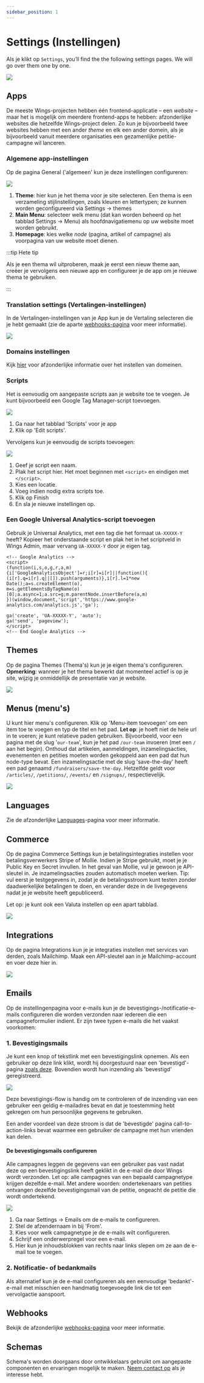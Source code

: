 ```yaml
---
sidebar_position: 1
---
```


# Settings (Instellingen)

Als je klikt op `Settings`, you’ll find the the following settings pages. We will go over them one by one.

![](https://screens.wings.dev/CleanShot-2020-09-07-at-13.34.00-1599478452.png)

## Apps

De meeste Wings-projecten hebben één frontend-applicatie – een _website_ – maar het is mogelijk om meerdere frontend-apps te hebben: afzonderlijke websites die hetzelfde Wings-project delen. Zo kun je bijvoorbeeld twee websites hebben met een ander _theme_ en elk een ander domein, als je bijvoorbeeld vanuit meerdere organisaties een gezamenlijke petitie-campagne wil lanceren.

### Algemene app-instellingen

Op de pagina General ('algemeen' kun je deze instellingen configureren:

![](https://screens.wings.dev/CleanShot-2020-12-02-at-11.49.47-1606906227.png)

1. **Theme**: hier kun je het thema voor je site selecteren. Een thema is een verzameling stijlinstellingen, zoals kleuren en lettertypen; ze kunnen worden geconfigureerd via Settings -> themes
2. **Main Menu**: selecteer welk menu (dat kan worden beheerd op het tabblad Settings -> Menu) als hoofdnavigatiemenu op uw website moet worden gebruikt.
3. **Homepage**: kies welke _node_ (pagina, artikel of campagne) als voorpagina van uw website moet dienen.

:::tip Hete tip

Als je een thema wil uitproberen, maak je eerst een nieuw theme aan, creëer je vervolgens een nieuwe app en configureer je de app om je nieuwe thema te gebruiken.

:::

### Translation settings (Vertalingen-instellingen)

In de Vertalingen-instellingen van je App kun je de Vertaling selecteren die je hebt gemaakt (zie de aparte [webhooks-pagina](webhooks) voor meer informatie).

![](https://screens.wings.dev/CleanShot-2020-12-02-at-11.48.21-1606906138.png)

### Domains instellingen

Kijk [hier](custom-domains) voor afzonderlijke informatie over het instellen van domeinen.

### Scripts

Het is eenvoudig om aangepaste scripts aan je website toe te voegen. Je kunt bijvoorbeeld een Google Tag Manager-script toevoegen.

![](https://screens.wings.dev/CleanShot-2020-12-02-at-11.52.51-1606906389.png)

1. Ga naar het tabblad 'Scripts' voor je app
2. Klik op 'Edit scripts'.

Vervolgens kun je eenvoudig de scripts toevoegen:

![](https://screens.wings.dev/CleanShot-2020-12-02-at-11.54.25-1606906541.png)

1. Geef je script een naam.
2. Plak het script hier. Het moet beginnen met `<script>` en eindigen met `</script>`.
3. Kies een locatie.
4. Voeg indien nodig extra scripts toe.
5. Klik op Finish
6. En sla je nieuwe instellingen op.

### Een Google Universal Analytics-script toevoegen

Gebruik je Universal Analytics, met een tag die het formaat `UA-XXXXX-Y` heeft? Kopieer het onderstaande script en plak het in het scriptveld in Wings Admin, maar vervang `UA-XXXXX-Y` door je eigen tag.

```
<!-- Google Analytics -->
<script>
(function(i,s,o,g,r,a,m){i['GoogleAnalyticsObject']=r;i[r]=i[r]||function(){
(i[r].q=i[r].q||[]).push(arguments)},i[r].l=1*new Date();a=s.createElement(o),
m=s.getElementsByTagName(o)[0];a.async=1;a.src=g;m.parentNode.insertBefore(a,m)
})(window,document,'script','https://www.google-analytics.com/analytics.js','ga');

ga('create', 'UA-XXXXX-Y', 'auto');
ga('send', 'pageview');
</script>
<!-- End Google Analytics -->
```

## Themes

Op de pagina Themes (Thema's) kun je je eigen thema's configureren. **Opmerking**: wanneer je het thema bewerkt dat momenteel actief is op je site, wijzig je onmiddellijk de presentatie van je website.

![](https://screens.wings.dev/CleanShot-2020-09-07-at-13.50.20-1599479432.png)

## Menus (menu's)

U kunt hier menu's configureren. Klik op 'Menu-item toevoegen' om een item toe te voegen en typ de titel en het pad. **Let op**: je hoeft niet de hele url in te voeren; je kunt relatieve paden gebruiken. Bijvoorbeeld, voor een pagina met de slug '`our-team`', kun je het pad `/our-team` invoeren (met een `/` aan het begin). Onthoud dat artikelen, aanmeldingen, inzamelingsacties, evenementen en petities moeten worden gekoppeld aan een pad dat hun node-type bevat. Een inzamelingsactie met de slug 'save-the-day' heeft een pad genaamd `/fundraisers/save-the-day`. Hetzelfde geldt voor `/articles/`, `/petitions/`, `/events/` en `/signups/`, respectievelijk.

![](https://screens.wings.dev/Screen-Recording-2020-02-23-17-36-31-1582475796.gif)

## Languages

Zie de afzonderlijke [Languages](webhooks)-pagina voor meer informatie.

## Commerce

Op de pagina Commerce Settings kun je betalingsintegraties instellen voor betalingsverwerkers Stripe of Mollie. Indien je Stripe gebruikt, moet je je Public Key en Secret invullen. In het geval van Mollie, vul je gewoon je API-sleutel in. Je inzamelingsacties zouden automatisch moeten werken. Tip: vul eerst je testgegevens in, zodat je de betalingsstroom kunt testen zonder daadwerkelijke betalingen te doen, en verander deze in de livegegevens nadat je je website heeft gepubliceerd.

Let op: je kunt ook een Valuta instellen op een apart tabblad.

![](https://screens.wings.dev/CleanShot-2020-03-13-at-09.11.43-1584087129.png)

## Integrations

Op de pagina Integrations kun je je integraties instellen met services van derden, zoals Mailchimp. Maak een API-sleutel aan in je Mailchimp-account en voer deze hier in.

![](https://screens.wings.dev/CleanShot-2020-02-23-at-17.54.20-1582476872.png)

## Emails

Op de instellingenpagina voor e-mails kun je de bevestigings-/notificatie-e-mails configureren die worden verzonden naar iedereen die een campagneformulier indient. Er zijn twee typen e-mails die het vaakst voorkomen:

### 1. Bevestigingsmails

Je kunt een knop of tekstlink met een bevestigingslink opnemen. Als een gebruiker op deze link klikt, wordt hij doorgestuurd naar een 'bevestigd'-pagina [zoals deze](https://demo.wings.dev/petitions/demo-petition/confirmed). Bovendien wordt hun inzending als 'bevestigd' geregistreerd.

![](https://screens.wings.dev/CleanShot-2020-02-23-at-18.04.09-1582477476.png)

Deze bevestigings-flow is handig om te controleren of de inzending van een gebruiker een geldig e-mailadres bevat en dat je toestemming hebt gekregen om hun persoonlijke gegevens te gebruiken.

Een ander voordeel van deze stroom is dat de 'bevestigde' pagina call-to-action-links bevat waarmee een gebruiker de campagne met hun vrienden kan delen.

#### De bevestigingsmails configureren

Alle campagnes leggen de gegevens van een gebruiker pas vast nadat deze op een bevestigingslink heeft geklikt in de e-mail die door Wings wordt verzonden. Let op: alle campagnes van een bepaald campagnetype krijgen dezelfde e-mail. Met andere woorden: ondertekenaars van petities ontvangen dezelfde bevestigingsmail van de petitie, ongeacht de petitie die wordt ondertekend.

![](https://bureaubolster.s3-eu-west-1.amazonaws.com/IMG_1108.jpeg)

1. Ga naar Settings -> Emails om de e-mails te configureren.
2. Stel de afzendernaam in bij 'From'.
3. Kies voor welk campagnetype je de e-mails wilt configureren.
4. Schrijf een onderwerpregel voor een e-mail.
5. Hier kun je inhoudsblokken van rechts naar links slepen om ze aan de e-mail toe te voegen.

### 2. Notificatie- of bedankmails

Als alternatief kun je de e-mail configureren als een eenvoudige 'bedankt'-e-mail met misschien een handmatig toegevoegde link die tot een vervolgactie aanspoort.

## Webhooks

Bekijk de afzonderlijke [webhooks-pagina](webhooks) voor meer informatie.

## Schemas

Schema's worden doorgaans door ontwikkelaars gebruikt om aangepaste componenten en ervaringen mogelijk te maken. [Neem contact op](mailto:dev@wings.dev) als je interesse hebt.
